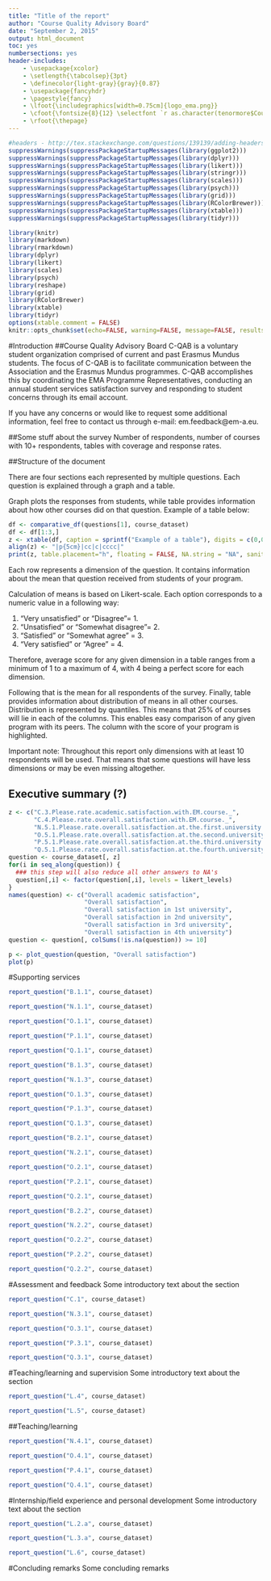 ```yaml
---
title: "Title of the report"
author: "Course Quality Advisory Board"
date: "September 2, 2015"
output: html_document
toc: yes
numbersections: yes
header-includes:
    - \usepackage{xcolor}
    - \setlength{\tabcolsep}{3pt}
    - \definecolor{light-gray}{gray}{0.87}
    - \usepackage{fancyhdr}
    - \pagestyle{fancy}
    - \lfoot{\includegraphics[width=0.75cm]{logo_ema.png}}
    - \cfoot{\fontsize{8}{12} \selectfont `r as.character(tenormore$Course[i])`}
    - \rfoot{\thepage}  
---
```


```r
#headers - http://tex.stackexchange.com/questions/139139/adding-headers-and-footers-using-pandoc
suppressWarnings(suppressPackageStartupMessages(library(ggplot2)))
suppressWarnings(suppressPackageStartupMessages(library(dplyr)))
suppressWarnings(suppressPackageStartupMessages(library(likert)))
suppressWarnings(suppressPackageStartupMessages(library(stringr)))
suppressWarnings(suppressPackageStartupMessages(library(scales)))
suppressWarnings(suppressPackageStartupMessages(library(psych)))
suppressWarnings(suppressPackageStartupMessages(library(grid)))
suppressWarnings(suppressPackageStartupMessages(library(RColorBrewer)))
suppressWarnings(suppressPackageStartupMessages(library(xtable)))
suppressWarnings(suppressPackageStartupMessages(library(tidyr)))

library(knitr)
library(markdown)
library(rmarkdown)
library(dplyr)
library(likert)
library(scales)
library(psych)
library(reshape)
library(grid)
library(RColorBrewer)
library(xtable)
library(tidyr)
options(xtable.comment = FALSE)
knitr::opts_chunk$set(echo=FALSE, warning=FALSE, message=FALSE, results = 'asis')
```

\pagebreak

#Introduction
##Course Quality Advisory Board
C-QAB is a voluntary student organization comprised of current and past Erasmus Mundus students. The focus of C-QAB is to facilitate communication between the Association and the Erasmus Mundus programmes. C-QAB accomplishes this by coordinating the EMA Programme Representatives, conducting an annual student services satisfaction survey and responding to student concerns through its email account. 

If you have any concerns or would like to request some additional information, feel free to contact us through e-mail: em.feedback@em-a.eu.

##Some stuff about the survey
Number of respondents, number of courses with 10+ respondents, tables with coverage and response rates.

##Structure of the document

There are four sections each represented by multiple questions. Each question is explained through a graph and a table. 

Graph plots the responses from students, while table provides information about how other courses did on that question. Example of a table below:

```r
df <- comparative_df(questions[1], course_dataset)
df <- df[1:3,]
z <- xtable(df, caption = sprintf("Example of a table"), digits = c(0,0,2,2,2,2,2,2), type = "html")
align(z) <- "|p{5cm}|cc|c|cccc|"
print(z, table.placement="h", floating = FALSE, NA.string = "NA", sanitize.text.function = function(x) x)
```

Each row represents a dimension of the question. It contains information about the mean that question received from students of your program. 

Calculation of means is based on Likert-scale. Each option corresponds to a numeric value in a following way:

  1. "Very unsatisfied" or "Disagree"= 1.
  2. "Unsatisfied" or "Somewhat disagree"= 2.
  3. "Satisfied" or "Somewhat agree" = 3.
  4. "Very satisfied" or "Agree" = 4.

Therefore, average score for any given dimension in a table ranges from a minimum of 1 to a maximum of 4, with 4 being a perfect score for each dimension. 

Following that is the mean for all respondents of the survey. Finally, table provides information about distribution of means in all other courses. Distribution is represented by quantiles. This means that 25% of courses will lie in each of the columns. This enables easy comparison of any given program with its peers. The column with the score of your program is highlighted.

Important note: Throughout this report only dimensions with at least 10 respondents will be used. That means that some questions will have less dimensions or may be even missing altogether.

## Executive summary (?)

```r
z <- c("C.3.Please.rate.academic.satisfaction.with.EM.course._", 
       "C.4.Please.rate.overall.satisfaction.with.EM.course._",
       "N.5.1.Please.rate.overall.satisfaction.at.the.first.university._",
       "O.5.1.Please.rate.overall.satisfaction.at.the.second.university._",
       "P.5.1.Please.rate.overall.satisfaction.at.the.third.university._",
       "Q.5.1.Please.rate.overall.satisfaction.at.the.fourth.university._")
question <- course_dataset[, z]
for(i in seq_along(question)) {
  ### this step will also reduce all other answers to NA's
  question[,i] <- factor(question[,i], levels = likert_levels)
}
names(question) <- c("Overall academic satisfaction", 
                     "Overall satisfaction",
                     "Overall satisfaction in 1st university",
                     "Overall satisfaction in 2nd university",
                     "Overall satisfaction in 3rd university",
                     "Overall satisfaction in 4th university")
question <- question[, colSums(!is.na(question)) >= 10]
```
```r
p <- plot_question(question, "Overall satisfaction")
plot(p)
```

\pagebreak

#Supporting services

```r
report_question("B.1.1", course_dataset)
```
```r
report_question("N.1.1", course_dataset)
```
```r
report_question("O.1.1", course_dataset)
```
```r
report_question("P.1.1", course_dataset)
```
```r
report_question("Q.1.1", course_dataset)

```

```r
report_question("B.1.3", course_dataset)
```
```r
report_question("N.1.3", course_dataset)
```
```r
report_question("O.1.3", course_dataset)
```
```r
report_question("P.1.3", course_dataset)
```
```r
report_question("Q.1.3", course_dataset)
```


```r
report_question("B.2.1", course_dataset)
```
```r
report_question("N.2.1", course_dataset)
```
```r
report_question("O.2.1", course_dataset)
```
```r
report_question("P.2.1", course_dataset)
```
```r
report_question("Q.2.1", course_dataset)
```


```r
report_question("B.2.2", course_dataset)
```
```r
report_question("N.2.2", course_dataset)
```
```r
report_question("O.2.2", course_dataset)
```
```r
report_question("P.2.2", course_dataset)
```
```r
report_question("Q.2.2", course_dataset)
```

\pagebreak

#Assessment and feedback
Some introductory text about the section

```r
report_question("C.1", course_dataset)
```

```r
report_question("N.3.1", course_dataset)
```
```r
report_question("O.3.1", course_dataset)
```
```r
report_question("P.3.1", course_dataset)
```
```r
report_question("Q.3.1", course_dataset)
```

\pagebreak

#Teaching/learning and supervision
Some introductory text about the section
```r
report_question("L.4", course_dataset)
```
```r
report_question("L.5", course_dataset)
```

##Teaching/learning
```r
report_question("N.4.1", course_dataset)
```
```r
report_question("O.4.1", course_dataset)
```
```r
report_question("P.4.1", course_dataset)
```
```r
report_question("Q.4.1", course_dataset)
```

\pagebreak

#Internship/field experience and personal development
Some introductory text about the section

```r
report_question("L.2.a", course_dataset)
```
```r
report_question("L.3.a", course_dataset)
```
```r
report_question("L.6", course_dataset)
```

\pagebreak

#Concluding remarks
Some concluding remarks